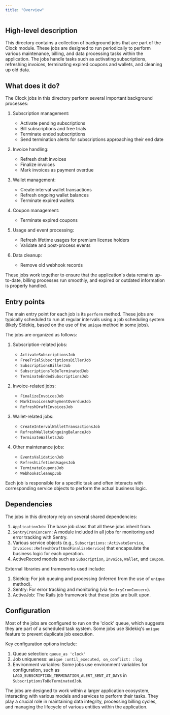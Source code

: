 ```yaml
---
title: "Overview"
---
```


## High-level description
This directory contains a collection of background jobs that are part of the Clock module. These jobs are designed to run periodically to perform various maintenance, billing, and data processing tasks within the application. The jobs handle tasks such as activating subscriptions, refreshing invoices, terminating expired coupons and wallets, and cleaning up old data.

## What does it do?
The Clock jobs in this directory perform several important background processes:

1. Subscription management:
   - Activate pending subscriptions
   - Bill subscriptions and free trials
   - Terminate ended subscriptions
   - Send termination alerts for subscriptions approaching their end date

2. Invoice handling:
   - Refresh draft invoices
   - Finalize invoices
   - Mark invoices as payment overdue

3. Wallet management:
   - Create interval wallet transactions
   - Refresh ongoing wallet balances
   - Terminate expired wallets

4. Coupon management:
   - Terminate expired coupons

5. Usage and event processing:
   - Refresh lifetime usages for premium license holders
   - Validate and post-process events

6. Data cleanup:
   - Remove old webhook records

These jobs work together to ensure that the application's data remains up-to-date, billing processes run smoothly, and expired or outdated information is properly handled.

## Entry points
The main entry point for each job is its `perform` method. These jobs are typically scheduled to run at regular intervals using a job scheduling system (likely Sidekiq, based on the use of the `unique` method in some jobs).

The jobs are organized as follows:

1. Subscription-related jobs:
   - `ActivateSubscriptionsJob`
   - `FreeTrialSubscriptionsBillerJob`
   - `SubscriptionsBillerJob`
   - `SubscriptionsToBeTerminatedJob`
   - `TerminateEndedSubscriptionsJob`

2. Invoice-related jobs:
   - `FinalizeInvoicesJob`
   - `MarkInvoicesAsPaymentOverdueJob`
   - `RefreshDraftInvoicesJob`

3. Wallet-related jobs:
   - `CreateIntervalWalletTransactionsJob`
   - `RefreshWalletsOngoingBalanceJob`
   - `TerminateWalletsJob`

4. Other maintenance jobs:
   - `EventsValidationJob`
   - `RefreshLifetimeUsagesJob`
   - `TerminateCouponsJob`
   - `WebhooksCleanupJob`

Each job is responsible for a specific task and often interacts with corresponding service objects to perform the actual business logic.

## Dependencies
The jobs in this directory rely on several shared dependencies:

1. `ApplicationJob`: The base job class that all these jobs inherit from.
2. `SentryCronConcern`: A module included in all jobs for monitoring and error tracking with Sentry.
3. Various service objects (e.g., `Subscriptions::ActivateService`, `Invoices::RefreshDraftAndFinalizeService`) that encapsulate the business logic for each operation.
4. ActiveRecord models such as `Subscription`, `Invoice`, `Wallet`, and `Coupon`.

External libraries and frameworks used include:

1. Sidekiq: For job queuing and processing (inferred from the use of `unique` method).
2. Sentry: For error tracking and monitoring (via `SentryCronConcern`).
3. ActiveJob: The Rails job framework that these jobs are built upon.

## Configuration
Most of the jobs are configured to run on the 'clock' queue, which suggests they are part of a scheduled task system. Some jobs use Sidekiq's `unique` feature to prevent duplicate job execution.

Key configuration options include:

1. Queue selection: `queue_as 'clock'`
2. Job uniqueness: `unique :until_executed, on_conflict: :log`
3. Environment variables: Some jobs use environment variables for configuration, such as `LAGO_SUBSCRIPTION_TERMINATION_ALERT_SENT_AT_DAYS` in `SubscriptionsToBeTerminatedJob`.

The jobs are designed to work within a larger application ecosystem, interacting with various models and services to perform their tasks. They play a crucial role in maintaining data integrity, processing billing cycles, and managing the lifecycle of various entities within the application.